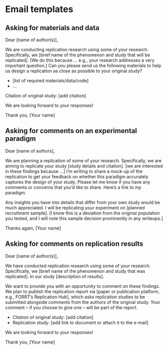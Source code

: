 # Email templates {#sec-appendix-templates}

## Asking for materials and data

Dear [name of author(s)],

We are conducting replication research using some of your research. Specifically, we [brief name of the phenomenon and study that will be replicated]. [We do this because … e.g., your research addresses a very important question.] Can you please send us the following materials to help us design a replication as close as possible to your original study?

* [list of required materials/data/code]
* ...

Citation of original study: [add citation]

We are looking forward to your responses!

Thank you,
[Your name]


## Asking for comments on an experimental paradigm

Dear [name of authors],

We are planning a replication of some of your research. Specifically, we are aiming to replicate your study [study details and citation]. [we are interested in these findings because ...] I’m writing to share a mock-up of the replication to get your feedback on whether this paradigm accurately captures the design of your study. Please let me know if you have any comments or concerns that you’d like to share. Here’s a link to my paradigm.

Any insights you have into details that differ from your own study would be much appreciated. I will be replicating your experiment on [planned recruitment sample]. [I know this is a deviation from the original population you tested, and I will note this sample decision prominently in any writeups.]

Thanks again,
[Your name]


## Asking for comments on replication results

Dear [name of author(s)],

We have conducted replication research using some of your research. Specifically, we [brief name of the phenomenon and study that was replicated]. In our study [description of results].

We want to provide you with an opportunity to comment on these findings. We plan to publish the replication report via [paper or publication platform, e.g., FORRT’s Replication Hub], which asks replication studies to be submitted alongside comments from the authors of the original study. Your comment – if you choose to give one – will be part of the report.

* Citation of original study: [add citation]
* Replication study: [add link to document or attach it to the e-mail]

We are looking forward to your responses!

Thank you,
[Your name]